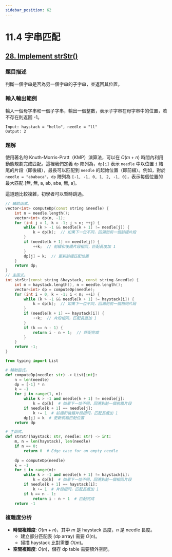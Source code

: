 ```yaml
---
sidebar_position: 62
---
```


# 11.4 字串匹配

## [28. Implement strStr()](https://leetcode.com/problems/find-the-index-of-the-first-occurrence-in-a-string/)

### 題目描述

判斷一個字串是否為另一個字串的子字串，並返回其位置。

### 輸入輸出範例

輸入一個母字串和一個子字串，輸出一個整數，表示子字串在母字串中的位置，若不存在則返回 -1。

```
Input: haystack = "hello", needle = "ll"
Output: 2
```

### 題解

使用著名的 Knuth-Morris-Pratt（KMP）演算法，可以在 $O(m + n)$ 時間內利用動態規劃完成匹配。這裡我們定義 `dp` 陣列為，`dp[i]` 表示 `needle` 中以位置 `i` 結尾的片段（即後綴），最長可以匹配到 `needle` 的起始位置（即前綴）。例如，對於 `needle = "ababaca"`，`dp` 陣列為 `[-1, -1, 0, 1, 2, -1, 0]`，表示每個位置的最大匹配 [無, 無, a, ab, aba, 無, a]。

這道題比較複雜，初學者可以暫時跳過。

<Tabs>
<TabItem value="cpp" label="C++">

```cpp
// 輔助函式。
vector<int> computeDp(const string &needle) {
    int n = needle.length();
    vector<int> dp(n, -1);
    for (int j = 1, k = -1; j < n; ++j) {
        while (k > -1 && needle[k + 1] != needle[j]) {
            k = dp[k];  // 如果下一位不同，回溯到前一個前綴片段
        }
        if (needle[k + 1] == needle[j]) {
            ++k;  // 前綴和後綴片段相同，匹配長度加 1
        }
        dp[j] = k;  // 更新前綴匹配位置
    }
    return dp;
}
// 主函式。
int strStr(const string &haystack, const string &needle) {
    int m = haystack.length(), n = needle.length();
    vector<int> dp = computeDp(needle);
    for (int i = 0, k = -1; i < m; ++i) {
        while (k > -1 && needle[k + 1] != haystack[i]) {
            k = dp[k];  // 如果下一位不同，回溯到前一個相同片段
        }
        if (needle[k + 1] == haystack[i]) {
            ++k;  // 片段相同，匹配長度加 1
        }
        if (k == n - 1) {
            return i - n + 1;  // 匹配完成
        }
    }
    return -1;
}
```

</TabItem>
<TabItem value="py" label="Python">

```py
from typing import List

# 輔助函式。
def computeDp(needle: str) -> List[int]:
    n = len(needle)
    dp = [-1] * n
    k = -1
    for j in range(1, n):
        while k > -1 and needle[k + 1] != needle[j]:
            k = dp[k]  # 如果下一位不同，回溯到前一個前綴片段
        if needle[k + 1] == needle[j]:
            k += 1  # 前綴和後綴片段相同，匹配長度加 1
        dp[j] = k  # 更新前綴匹配位置
    return dp

# 主函式。
def strStr(haystack: str, needle: str) -> int:
    m, n = len(haystack), len(needle)
    if n == 0:
        return 0  # Edge case for an empty needle
    
    dp = computeDp(needle)
    k = -1
    for i in range(m):
        while k > -1 and needle[k + 1] != haystack[i]:
            k = dp[k]  # 如果下一位不同，回溯到前一個相同片段
        if needle[k + 1] == haystack[i]:
            k += 1  # 片段相同，匹配長度加 1
        if k == n - 1:
            return i - n + 1  # 匹配完成
    return -1

```

</TabItem>

</Tabs>

### 複雜度分析

- **時間複雜度**: $O(m + n)$，其中 $m$ 是 haystack 長度，$n$ 是 needle 長度。
  - 建立部分匹配表 (dp array) 需要 $O(n)$。
  - 掃描 haystack 比對需要 $O(m)$。
- **空間複雜度**: $O(n)$，儲存 dp table 需要額外空間。
